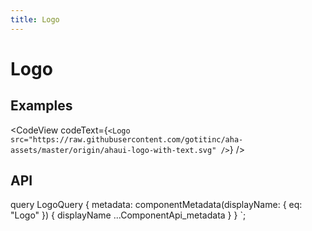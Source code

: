 ```yaml
---
title: Logo
---
```


# Logo

## Examples

<CodeView codeText={`<Logo src="https://raw.githubusercontent.com/gotitinc/aha-assets/master/origin/ahaui-logo-with-text.svg" />`} />

## API

<ComponentApi metadata={props.data.metadata} />


  query LogoQuery {
    metadata: componentMetadata(displayName: { eq: "Logo" }) {
      displayName
      ...ComponentApi_metadata
    }
  }
`;

